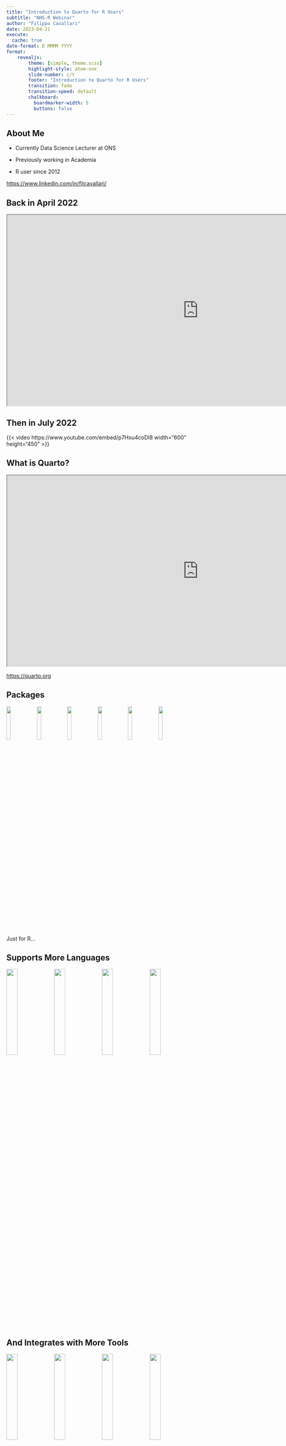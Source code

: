 ```yaml
---
title: "Introduction to Quarto for R Users"
subtitle: "NHS-R Webinar"
author: "Filippo Cavallari"
date: 2023-04-21
execute: 
  cache: true
date-format: D MMMM YYYY
format:
    revealjs:
        theme: [simple, theme.scss]
        highlight-style: atom-one
        slide-number: c/t
        footer: "Introduction to Quarto for R Users"
        transition: fade
        transition-speed: default
        chalkboard:
          boardmarker-width: 5
          buttons: false
---
```


## About Me

::::{layout="[[-1], [1], [-1]]"}
+ Currently Data Science Lecturer at ONS

+ Previously working in Academia

+ R user since 2012
::::

[https://www.linkedin.com/in/filcavallari/](https://www.linkedin.com/in/filcavallari/)

## Back in April 2022

```{=html}
<center>
<iframe width="1000" height="500" src="https://www.apreshill.com/blog/2022-04-we-dont-talk-about-quarto/" title="We Don't Talk About Quarto"></iframe>
</center>
```

## Then in July 2022

::::{layout="[[-1], [-1, 10, -1], [-1]]"}
{{< video https://www.youtube.com/embed/p7Hxu4coDl8 width="600" height="450" >}}
::::

## What is Quarto? {auto-animate=true}

```{=html}
<center>
<iframe width="1000" height="500" src="https://quarto.org" title="Quarto Website"></iframe>
</center>
```

::: aside
<https://quarto.org>
:::

## Packages

::::{layout="[[-1], [1], [-1]]"}
![](images/rmarkdown.png){width=15%}
![](images/bookdown.png){width=15%}
![](images/blogdown.png){width=15%}
![](images/pagedown.png){width=15%}
![](images/distill.png){width=15%}
![](images/xaringan.png){width=15%}
:::

Just for R...

## Supports More Languages

::::{layout="[[-1], [1], [-1]]"}
![](images/R_logo.png){width=24%}
![](images/Python-logo-notext.png){width=24%}
![](images/Julia_Programming_Language_Logo.png){width=24%}
![](images/observable.png){width=24%}
:::

## And Integrates with More Tools

::::{layout="[[-1], [1], [-1]]"}
![](images/rstudio-logo.png){width=24%}
![](images/vscode-logo.png){width=24%}
![](images/jupyter-logo.png){width=24%}
![](images/neovim-logo.svg){width=24%}
:::

## Quarto is a CLI

Quarto is a **command line interface** that takes in input plain text formats
(e.g. `.md`, `.Rmd`, `.qmd`) or `.ipynb` and transforms them in a variety of
formats:

:::{.incremental}
+ Documents (Word, PDF, HTML, Open Office)
+ Presentations (Revealjs, PowerPoint, Beamer)
+ Websites (including blogs and books)
+ more 
:::

## Philosophy

::::{layout="[[-1], [1], [-1]]"}
_Any_ language, _any_ format, _same_ syntax.
:::

```bash
#| eval: false
#| echo: true
quarto render document.qmd
```


## How?

::::{layout="[[1], [-1], [1], [-1], [1], [-1]]"}
If we have experience with RMarkdown, then many things will sound familiar.

First, we provide metadata using a YAML header:

:::: {.columns}

::: {.column width="33%"}
```yaml
---
title: "Untitled"
format: html
---
```
:::

::: {.column width="34%"}
```yaml
---
title: "Untitled"
format: pdf
---
```
:::

::: {.column width="33%"}
```yaml
---
title: "Untitled"
format: docx
---
```
:::

::::

::::

## Body

Then we insert text and chunks of code as usual.

````code
Some insights from penguins.

```{{r}}
library(tidyverse)
library(palmerpenguins)

glimpse(penguins)

penguins |> 
    count(species)
```
````

## Formatting

+-----------------------------------+-------------------------------+
| Markdown Syntax                   | Output                        |
+===================================+===============================+
|     *italics* and **bold**        | *italics* and **bold**        |
+-----------------------------------+-------------------------------+
|     superscript^2^ / subscript~2~ | superscript^2^ / subscript~2~ |
+-----------------------------------+-------------------------------+
|     ~~strikethrough~~             | ~~strikethrough~~             |
+-----------------------------------+-------------------------------+
|     `verbatim code`               | `verbatim code`               |
+-----------------------------------+-------------------------------+

## Headings {.scrollable}

+---------------------+-----------------------------------+
| Markdown Syntax     | Output                            |
+=====================+===================================+
|     # Header 1      | # Header 1 {.heading-output}      |
+---------------------+-----------------------------------+
|     ## Header 2     | ## Header 2 {.heading-output}     |
+---------------------+-----------------------------------+
|     ### Header 3    | ### Header 3 {.heading-output}    |
+---------------------+-----------------------------------+
|     #### Header 4   | #### Header 4 {.heading-output}   |
+---------------------+-----------------------------------+
|     ##### Header 5  | ##### Header 5 {.heading-output}  |
+---------------------+-----------------------------------+
|     ###### Header 6 | ###### Header 6 {.heading-output} |
+---------------------+-----------------------------------+

## Markdown Basics

Most of the markdown you know is still the same and relevant.

You can

+ Create lists
+ Tables
+ Equations
+ ...

For a complete reference see [Markdown Basics](https://quarto.org/docs/authoring/markdown-basics.html).

## Equations {.scrollable .smaller}

For equations you can use `$` or `$$` to include Latex syntax

$$
\begin{split}
\frac{\partial\mathcal{L}}{\partial\beta_1} &=
-\frac{1}{N}
\sum_{i=1}^N \left[ \frac{y^{(i)}}{\hat{y}^{(i)}} \hat{y}^{(i)} (1 - \hat{y}^{(i)}) x^{(i)} -
\frac{1 - y^{(i)}}{1 - \hat{y}^{(i)}}  \hat{y}^{(i)} (1 - \hat{y}^{(i)}) x^{(i)} \right] \\
&= -\frac{1}{N}
\sum_{i=1}^N \left[ y^{(i)} (1 - \hat{y}^{(i)}) x^{(i)} - (1 - y^{(i)}) \hat{y}^{(i)} x^{(i)} \right] \\
&= \frac{1}{N} \sum_{i=1}^N \left( \hat{y}^{(i)} - y^{(i)} \right) x^{(i)}
\end{split}
$$

````code
$$
\begin{split}
\frac{\partial\mathcal{L}}{\partial\beta_1} &=
-\frac{1}{N}
\sum_{i=1}^N \left[ \frac{y^{(i)}}{\hat{y}^{(i)}} \hat{y}^{(i)} (1 - \hat{y}^{(i)}) x^{(i)} -
\frac{1 - y^{(i)}}{1 - \hat{y}^{(i)}}  \hat{y}^{(i)} (1 - \hat{y}^{(i)}) x^{(i)} \right] \\
&= -\frac{1}{N}
\sum_{i=1}^N \left[ y^{(i)} (1 - \hat{y}^{(i)}) x^{(i)} - (1 - y^{(i)}) \hat{y}^{(i)} x^{(i)} \right] \\
&= \frac{1}{N} \sum_{i=1}^N \left( \hat{y}^{(i)} - y^{(i)} \right) x^{(i)}
\end{split}
$$
````

## Diagrams

```mermaid
flowchart LR
  A[A] --> B{B}
  B --> C(C)
```

````code
```mermaid
flowchart LR
  A[A] --> B{B}
  B --> C(C)
```
````

See [here](https://quarto.org/docs/authoring/diagrams.html) for more about
diagrams with mermaid.

## Callout Blocks

:::: {.columns}

::: {.column}

::: {.callout-note}
Callout blocks are available by default
:::

::: {.callout-tip}
Simple syntax to include them
````code
::: {.callout-note}
Callout blocks are available by default
:::
````
:::

:::

::: {.column}

::: {.callout-important collapse="true"}
## 5 options

+ note
+ warning
+ important
+ tip
+ caution

:::

:::

::::

## Code Chunks Options

Are specified within comments at the top of a block

````code
Some insights from penguins.

```{{r}}
#| label: species analysis
#| echo: true
library(tidyverse)
library(palmerpenguins)

glimpse(penguins)

penguins |> 
    count(species)
```
````

## Output Graphs

```r
#| echo: true
#| fig-pos: center
library(tidyverse)

x <- seq(from = -4, to = 4, by = 0.1)

tibble(x = x, y = map_dbl(x, \(x) (x - 2) * (x + 3) * (x - 1))) |> 
    ggplot(mapping = aes(x = x, y = y)) +
    geom_line(linewidth = 1.5, col = "dodgerblue") +
    theme_classic(base_size = 22) +
    theme(axis.title = element_text(hjust = 1))
```

## Tabsets

::: {.panel-tabset}
### Code
```r
#| echo: true
#| eval: false
library(tidyverse)

x <- seq(from = -4, to = 4, by = 0.1)

tibble(x = x, y = map_dbl(x, \(x) (x - 2) * (x + 3) * (x - 1))) |> 
    ggplot(mapping = aes(x = x, y = y)) +
    geom_line(linewidth = 1.5, col = "dodgerblue") +
    theme_classic(base_size = 22) +
    theme(axis.title = element_text(hjust = 1))
```

### Graph
```r
#| echo: false
#| fig-pos: center
library(tidyverse)

x <- seq(from = -4, to = 4, by = 0.1)

tibble(x = x, y = map_dbl(x, \(x) (x - 2) * (x + 3) * (x - 1))) |> 
    ggplot(mapping = aes(x = x, y = y)) +
    geom_line(linewidth = 1.5, col = "dodgerblue") +
    theme_classic(base_size = 22) +
    theme(axis.title = element_text(hjust = 1))
```

### Tabset

We can divide the content in different tabs using
````code
::: {.panel-tabset}

### One

### Two

### Three
:::
````
:::

## Another Example {.smaller}

::: {.panel-tabset}

### Data

```r
#| echo: false
set.seed(2022)
data <- tibble(x = 1:10, y = 3*(1:10) + 2 + rnorm(10, sd = 2))

data |> 
    ggplot(mapping = aes(x = x, y = y)) +
    geom_point(size = 5) +
    scale_x_continuous(breaks = seq(0,10,2)) +
    scale_y_continuous(limits = c(0, 33)) +
    theme_classic(base_size = 22) +
    theme(axis.title = element_text(hjust=1))

plot <- function(data, slope, intercept, col) {
    loss <- data |> 
        mutate(loss = (y - intercept - slope * x)^2/2) |> 
        summarise(loss = mean(loss)) |> 
        pull()
    
    data |> 
        ggplot(mapping = aes(x = x, y = y)) +
        geom_abline(mapping = aes(slope = slope, intercept = intercept), linewidth = 1.5, col = col) +
        geom_point(size = 5) +
        geom_segment(mapping = aes(x = x, y = y, xend = x, yend = intercept + slope * x)) +
        scale_x_continuous(breaks = seq(0,10,2)) +
        scale_y_continuous(limits = c(0, 33)) +
        theme_classic(base_size = 22) +
        theme(axis.title = element_text(hjust=1)) +
        annotate("text", x = 2.5, y = 3, size = 5, label = paste0("loss = ", round(loss, digits = 2)))
}
```

### Brown

```r
#| echo: false
plot(data, 1, 5, "brown")
```

### Golden

```r
#| echo: false
plot(data, 2, 10, "darkgoldenrod")
```

### Orchid

```r
#| echo: false
plot(data, -1, 25, "darkorchid")
```

### Sea Green

```r
#| echo: false
plot(data, -3, 30, "mediumseagreen")
```

### Tomato

```r
#| echo: false
plot(data, 2.5, 0, "tomato")
```

### Tan

```r
#| echo: false
plot(data, 3, 0.05, "tan")
```

### Best

```r
#| echo: false
plot(data, 3.14540738, 0.07284628, "dodgerblue")
```
:::

## Or Create a Sequence of Graphs

```r
#| fig-align: center
source("logistic_regression.R")

dataset |>
    ggplot(mapping = aes(x = x, y = y)) +
    geom_point(size = 4, alpha = 0.1) +
    theme_bw()
```

## Simulation $n = 1$

```r
#| layout-align: center
plot(1)
```

## Simulation $n = 2$

```r
#| layout-align: center
plot(2)
```

## Simulation $n = 3$

```r
#| layout-align: center
plot(3)
```

## Simulation $n = 10$

```r
#| layout-align: center
plot(10)
```

## Simulation $n = 20$

```r
#| layout-align: center
plot(20)
```

## Simulation $n = 30$

```r
#| layout-align: center
plot(30)
```

## Simulation $n = 100$

```r
#| layout-align: center
plot(100)
```

## Simulation $n = 200$

```r
#| layout-align: center
plot(200)
```

## Simulation $n = 300$

```r
#| layout-align: center
plot(300)
```

## Simulation $n = 500$

```r
#| layout-align: center
plot(500)
```

## Simulation $n = 1000$

```r
#| layout-align: center
plot(1000)
```

## Simulation $n = 1500$

```r
#| layout-align: center
plot(1500)
```

## Simulation $n = 2000$

```r
#| layout-align: center
plot(2000)
```

## Simulation $n = 2500$

```r
#| layout-align: center
plot(2500)
```

## Simulation $n = 3000$

```r
#| layout-align: center
plot(3000)
```

## Simulation $n = 3500$

```r
#| layout-align: center
plot(3500)
```

## Simulation $n = 4000$

```r
#| layout-align: center
plot(4000)
```

## Simulation $n = 4500$

```r
#| layout-align: center
plot(4500)
```

## Simulation $n = 5000$

```r
#| layout-align: center
plot(5000)
```

## Presentations

::::{layout="[[-1], [1], [1], [-1]]"}
Create `revealjs` presentations is as easy as

````yaml
---
title: "Presentation"
format: revealjs
---
````
::::

## Presentations {.scrollable .smaller chalkboard-buttons="true"}

+ Navigation Menu
+ Overview Mode
+ Slide Zoom (`Alt + click` on Windows, `Ctlr + click` on Linux)
+ Slide Numbers

````yaml
---
title: "Presentation"
format:
    revealjs:
        slide-number: c/t
---
````

+ [Preview Links](https://nhsrcommunity.com/){preview-link="true"}
+ Chalkboard for all or just some slides

## Some Options Worth Knowing

+ cache (any format)

````yaml
title: "Document"
format: html
execute: 
    cache: true / false / refresh
````

+ embed resources (`html` and `revealjs`)

````yaml
---
title: "Presentation"
format:
    revealjs:
        embed-resources: true
---
````

## Websites

```{=html}
<center>
<iframe width="1000" height="500" src="https://filebb.github.io/test_site2/" title="Test Website"></iframe>
</center>
```

## Website structure

````yaml
project:
  type: website
  output-dir: docs

website:
  title: "Test Quarto Site"
  navbar:
    background: primary
    left:
      - href: index.qmd
        text: Home
      - href: about.qmd
        text: Different
      - href: another_one.qmd
        text: Another One
      - text: Menu
        menu:
          - href: menu_1.qmd
            text: Menu 1
          - href: menu_2.qmd
            text: Menu 2
          - href: menu_3.qmd
            text: Menu 3
          - href: menu_4.qmd
            text: Menu 4

format:
  html:
    theme: yeti
    css: styles.css
    toc: true

editor: source
````

## Other Projects

```code
$ quarto help create-project

  Usage:   quarto create-project [dir]
  Version: 1.2.335

  Description:

    Create a project for rendering multiple documents

  Options:

    -h, --help                   - Show this help.
    --title          <title>     - Project title
    --type           <type>      - Project type (book, default, website)
    --template       <type>      - Use a specific project template
    --engine         <engine>    - Use execution engine (markdown, jupyter, knitr)
    --editor         <editor>    - Default editor for project ('source' or 'visual')
    --with-venv      [packages]  - Create a virtualenv for this project
    --with-condaenv  [packages]  - Create a condaenv for this project
    --no-scaffold                - Don't create initial project file(s)
    --log            <level>     - Path to log file
    --log-level      <level>     - Log level (info, warning, error, critical)
    --log-format     <format>    - Log format (plain, json-stream)
    --quiet                      - Suppress console output.
    --profile                    - Active project profile(s)

  Commands:

    help  [command]  - Show this help or the help of a sub-command.

  Examples:

    Create a project in the current directory:         quarto create-project
    Create a project in the 'myproject' directory:     quarto create-project myproject
    Create a website project:                          quarto create-project mysite --type website
    Create a blog project:                             quarto create-project mysite --type website --template blog
    Create a book project:                             quarto create-project mybook --type book
    Create a website project with jupyter:             quarto create-project mysite --type website --engine jupyter
    Create a website project with jupyter + kernel:    quarto create-project mysite --type website --engine jupyter:python3
    Create a book project with knitr:                  quarto create-project mybook --type book --engine knitr
    Create jupyter project with virtualenv:            quarto create-project myproject --engine jupyter --with-venv
    Create jupyter project with virtualenv + packages: quarto create-project myproject --engine jupyter --with-venv pandas,matplotlib
    Create jupyter project with condaenv :             quarto create-project myproject --engine jupyter --with-condaenv
    Create jupyter project with condaenv + packages:   quarto create-project myproject --engine jupyter --with-condaenv pandas,matplotlib
```

## My Projects with Quarto {.smaller}

::::{layout="[[-1], [1], [1],[1],[1],[1],[-1]]"}
Current:

+ Currently Reviewing teaching material (ONS)

+ Creating new learning resources (ONS)

    - [Introduction to Machine Learning](https://filippocavallari.github.io/Intro_ML/)
    - [Understanding Gradient Descent](https://filippocavallari.github.io/gradient_descent/)

+ Delivering for NHS (with Penny Holborn)

    - [Fundamentals of Data Science](https://filebb.github.io/NHS_intro_DS/)
    - [Fundamentals of Machine Learning](https://filebb.github.io/NHS_intro_ML/)
    
To do:

+ My blog
::::

## Resources that I Found Useful {.smaller}

+ [Quarto Website](https://quarto.org/){preview-link="true"}

+ [Quarto Gallery](https://quarto.org/docs/gallery/){preview-link="true"}

+ [A Quarto tip a day](https://mine-cetinkaya-rundel.github.io/quarto-tip-a-day/){preview-link="true"} Mine Çetinkaya-Rundel

+ [Awesome Quarto](https://github.com/mcanouil/awesome-quarto){preview-link="true"} Mickaël Canouil

+ [The ultimate guide to starting a Quarto blog](https://albert-rapp.de/posts/13_quarto_blog_writing_guide/13_quarto_blog_writing_guide.html){preview-link="true"} Albert Rapp 

+ [6 Productivity Hacks for Quarto](https://posit.co/blog/6-productivity-hacks-for-quarto/){preview-link="true"}  Tom Mock and Isabella Velásquez

+ [R for Data Science - Communicate](https://r4ds.hadley.nz/communicate.html){preview-link="true"} Hadley Wickham, Mine Çetinkaya-Rundel, and Garrett Grolemund

> This edition of the book has been written in Quarto, and it’s clearly the tool of the future.

# Thank You!
Questions?